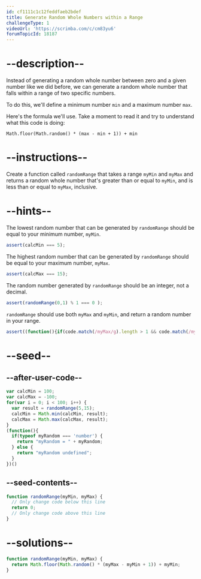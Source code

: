 ```yaml
---
id: cf1111c1c12feddfaeb2bdef
title: Generate Random Whole Numbers within a Range
challengeType: 1
videoUrl: 'https://scrimba.com/c/cm83yu6'
forumTopicId: 18187
---
```


# --description--

Instead of generating a random whole number between zero and a given number like we did before, we can generate a random whole number that falls within a range of two specific numbers.

To do this, we'll define a minimum number `min` and a maximum number `max`.

Here's the formula we'll use. Take a moment to read it and try to understand what this code is doing:

`Math.floor(Math.random() * (max - min + 1)) + min`

# --instructions--

Create a function called `randomRange` that takes a range `myMin` and `myMax` and returns a random whole number that's greater than or equal to `myMin`, and is less than or equal to `myMax`, inclusive.

# --hints--

The lowest random number that can be generated by `randomRange` should be equal to your minimum number, `myMin`.

```js
assert(calcMin === 5);
```

The highest random number that can be generated by `randomRange` should be equal to your maximum number, `myMax`.

```js
assert(calcMax === 15);
```

The random number generated by `randomRange` should be an integer, not a decimal.

```js
assert(randomRange(0,1) % 1 === 0 );
```

`randomRange` should use both `myMax` and `myMin`, and return a random number in your range.

```js
assert((function(){if(code.match(/myMax/g).length > 1 && code.match(/myMin/g).length > 2 && code.match(/Math.floor/g) && code.match(/Math.random/g)){return true;}else{return false;}})());
```

# --seed--

## --after-user-code--

```js
var calcMin = 100;
var calcMax = -100;
for(var i = 0; i < 100; i++) {
  var result = randomRange(5,15);
  calcMin = Math.min(calcMin, result);
  calcMax = Math.max(calcMax, result);
}
(function(){
  if(typeof myRandom === 'number') {
    return "myRandom = " + myRandom;
  } else {
    return "myRandom undefined";
  }
})()
```

## --seed-contents--

```js
function randomRange(myMin, myMax) {
  // Only change code below this line
  return 0;
  // Only change code above this line
}
```

# --solutions--

```js
function randomRange(myMin, myMax) {
  return Math.floor(Math.random() * (myMax - myMin + 1)) + myMin;
}
```
